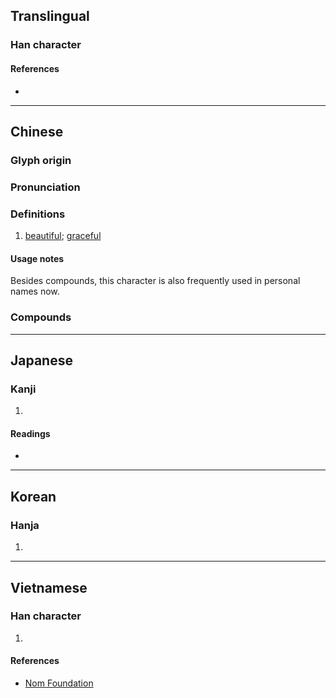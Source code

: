 {{also|姢}}
{{character info}}
==Translingual==

===Han character===
{{Han char|rn=38|rad=女|as=07|sn=10|four=46427|canj=VRB|ids=⿰女肙}}

====References====
* {{Han ref|kx=0262.330|dkj=06321|dj=0529.300|hdz=21052.010|uh=5A1F|ud=23071|bh=AE53|bd=44627}}

----

==Chinese==
{{zh-forms}}

===Glyph origin===
{{Han etym}}
{{Han compound|女|肙|c1=s|c2=p|t1=woman|ls=psc}}

===Pronunciation===
{{zh-pron
|m=juān
|c=gyun1
|h=pfs=
|md=giŏng
|mn=koan
|mn-t=giang1/giêng1
|mn-t_note=giang1 - Shantou; giêng1 - Chaozhou
|w=
|mc=y
|oc=y
|cat=a
}}

===Definitions===
{{zh-hanzi}}

# {{zh-o}} [[beautiful]]; [[graceful]]

====Usage notes====
Besides compounds, this character is also frequently used in personal names now.

===Compounds===
{{zh-der|娟秀|娟娟}}

----

==Japanese==

===Kanji===
{{ja-kanji|grade=|rs=女07}}

# {{rfdef|ja|sort=女07}}

====Readings====
* {{ja-readings
|goon=えん, けん
|kanon=えん, けん
|kun=あでやか, しなやか, こびる}}

----

==Korean==

===Hanja===
{{ko-hanja|예쁠|연}}

# {{hanja form of|연|[[beautiful]]}}

----

==Vietnamese==

===Han character===
{{vi-readings|reading=Quyên|rs=女07}}

# {{rfdef|vi|sort=女07}}

====References====
* [http://nomfoundation.org/common/nom_details.php?codepoint=5a1f Nom Foundation]